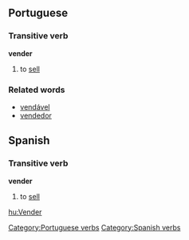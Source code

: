 ==Portuguese==
===Transitive verb===
[[Category:Portuguese verbs]]
'''vender'''

#to [[sell]]

===Related words===
*[[vendável]]
*[[vendedor]]

==Spanish==
===Transitive verb===
[[Category:Spanish verbs]]
'''vender'''

#to [[sell]]

[[hu:Vender]]
